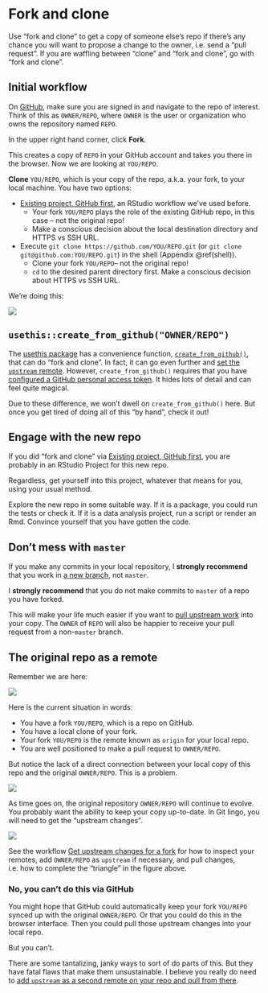 # Fork and clone {#fork-and-clone}

Use "fork and clone" to get a copy of someone else's repo if there's any chance
you will want to propose a change to the owner, i.e. send a "pull request". If
you are waffling between "clone" and "fork and clone", go with "fork and
clone".

## Initial workflow

On [GitHub](https://github.com), make sure you are signed in and navigate to the
repo of interest. Think of this as `OWNER/REPO`, where `OWNER` is the user or
organization who owns the repository named `REPO`.

In the upper right hand corner, click **Fork**.

This creates a copy of `REPO` in your GitHub account and takes you there in the
browser. Now we are looking at `YOU/REPO`.

**Clone** `YOU/REPO`, which is your copy of the repo, a.k.a. your fork, to your
local machine. You have two options:

  * [Existing project, GitHub first](#existing-github-first), an RStudio workflow we've used before.
    - Your fork `YOU/REPO` plays the role of the existing GitHub repo, in this
      case -- not the original repo!
    - Make a conscious decision about the local destination directory and HTTPS vs SSH URL.
  * Execute `git clone https://github.com/YOU/REPO.git` (or `git clone
    git@github.com:YOU/REPO.git`) in the shell (Appendix \@ref(shell)).
    - Clone your fork `YOU/REPO`-- not the original repo!
    - `cd` to the desired parent directory first. Make a conscious decision about HTTPS vs SSH URL.
    
We're doing this:

![](img/fork-and-clone.png)
    
## `usethis::create_from_github("OWNER/REPO")`

The [usethis package](https://usethis.r-lib.org) has a convenience function,
[`create_from_github()`](https://usethis.r-lib.org/reference/create_from_github.html), 
that can do "fork and clone". In fact, it can go even further and 
[set the `upstream` remote](#upstream-changes). However, `create_from_github()` 
requires that you have 
[configured a GitHub personal access token](#github-pat). It hides lots of 
detail and can feel quite magical.

Due to these difference, we won't dwell on `create_from_github()` here. But once
you get tired of doing all of this "by hand", check it out!

## Engage with the new repo

If you did "fork and clone" via 
[Existing project, GitHub first](#existing-github-first), you are probably 
in an RStudio Project for this new repo.

Regardless, get yourself into this project, whatever that means for you, using
your usual method.

Explore the new repo in some suitable way. If it is a package, you could run the
tests or check it. If it is a data analysis project, run a script or render an
Rmd. Convince yourself that you have gotten the code.

## Don't mess with `master` {#dont-touch-master}

If you make any commits in your local repository, I **strongly recommend** that
you work in [a new branch](#git-branches), not `master`.

I **strongly recommend** that you do not make commits to `master` of a repo you
have forked.

This will make your life much easier if you want to 
[pull upstream work](#upstream-changes) into your copy. The `OWNER` of 
`REPO` will also be happier to receive your pull request from a non-`master` branch.

## The original repo as a remote

Remember we are here:

![](img/fork-and-clone.png)

Here is the current situation in words:

  * You have a fork `YOU/REPO`, which is a repo on GitHub.
  * You have a local clone of your fork.
  * Your fork `YOU/REPO` is the remote known as `origin` for your local repo.
  * You are well positioned to make a pull request to `OWNER/REPO`.
  
But notice the lack of a direct connection between your local copy of this repo and the original `OWNER/REPO`. This is a problem.

![](img/fork-no-upstream-sad.png)

As time goes on, the original repository `OWNER/REPO` will continue to evolve.
You probably want the ability to keep your copy up-to-date. In Git lingo, you
will need to get the "upstream changes".

![](img/fork-triangle-happy.png)

See the workflow [Get upstream changes for a fork](#upstream-changes) for how to
inspect your remotes, add `OWNER/REPO` as `upstream` if necessary, and pull
changes, i.e. how to complete the "triangle" in the figure above.

### No, you can't do this via GitHub

You might hope that GitHub could automatically keep your fork `YOU/REPO` synced
up with the original `OWNER/REPO`. Or that you could do this in the browser
interface. Then you could pull those upstream changes into your local repo.

But you can't.

There are some tantalizing, janky ways to sort of do parts of this. But they
have fatal flaws that make them unsustainable. I believe you really do need to
[add `upstream` as a second remote on your repo and pull from there](#upstream-changes).
